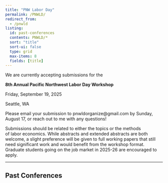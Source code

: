 ```yaml
---
title: "PNW Labor Day"
permalink: /PNWLD/
redirect_from:
  - /pnwld
listing:
  id: past-conferences
  contents: PNWLD/*
  sort: "title"
  sort-ui: false
  type: grid
  max-items: 8
  fields: [title]
---
```


We are currently accepting submissions for the

**8th Annual Pacific Northwest Labor Day Workshop**

Friday, September 19, 2025

Seattle, WA

Please email your submission to pnwldorganize\@gmail.com by Sunday, August 17, or reach out to me with any questions!

Submissions should be related to either the topics or the methods of labor economics. While abstracts and extended abstracts are both welcome, a slight preference will be given to full working papers that still need significant work and would benefit from the workshop format.  Graduate students going on the job market in 2025-26 are encouraged to apply. 

------------------------------------------------------------------------

## Past Conferences

:::: {#past-conferences}
<div>

</div>
::::

